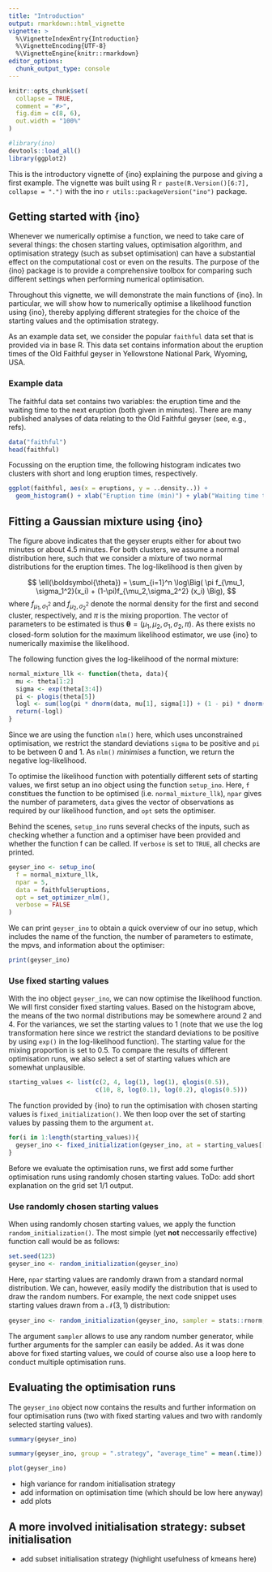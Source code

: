 ```yaml
---
title: "Introduction"
output: rmarkdown::html_vignette
vignette: >
  %\VignetteIndexEntry{Introduction}
  %\VignetteEncoding{UTF-8}
  %\VignetteEngine{knitr::rmarkdown}
editor_options: 
  chunk_output_type: console
---
```


```r
knitr::opts_chunk$set(
  collapse = TRUE,
  comment = "#>",
  fig.dim = c(8, 6),
  out.width = "100%"
)
```

```r
#library(ino)
devtools::load_all()
library(ggplot2)
```

This is the introductory vignette of {ino} explaining the purpose and giving a first example. The vignette was built using R `r paste(R.Version()[6:7], collapse = ".")` with the ino `r utils::packageVersion("ino")` package. 

## Getting started with {ino}

Whenever we numerically optimise a function, we need to take care of several things: the chosen starting values, optimisation algorithm, and optimisation strategy (such as subset optimisation) can have a substantial effect on the computational cost or even on the results. The purpose of the {ino} package is to provide a comprehensive toolbox for comparing such different settings when performing numerical optimisation. 

Throughout this vignette, we will demonstrate the main functions of {ino}. In particular, we will show how to numerically optimise a likelihood function using {ino}, thereby applying different strategies for the choice of the starting values and the optimisation strategy.

As an example data set, we consider the popular `faithful` data set that is provided via in base R. This data set contains information about the eruption times of the Old Faithful geyser in Yellowstone National Park, Wyoming, USA.


### Example data

The faithful data set contains two variables: the eruption time and the waiting time to the next eruption (both given in minutes). There are many published analyses of data relating to the Old Faithful geyser (see, e.g., refs).

```r
data("faithful")
head(faithful)
```

Focussing on the eruption time, the following histogram indicates two clusters with short and long eruption times, respectively.

```r
ggplot(faithful, aes(x = eruptions, y = ..density..)) + 
  geom_histogram() + xlab("Eruption time (min)") + ylab("Waiting time to next eruption (min)")
```

## Fitting a Gaussian mixture using {ino}


The figure above indicates that the geyser erupts either for about two minutes or about 4.5 minutes. For both clusters, we assume a normal distribution here, such that we consider a mixture of two normal distributions for the eruption times. The log-likelihood is then given by


$$
\ell(\boldsymbol{\theta}) = \sum_{i=1}^n \log\Big( \pi f_{\mu_1, \sigma_1^2}(x_i) + (1-\pi)f_{\mu_2,\sigma_2^2} (x_i) \Big),
$$
where $f_{\mu_1, \sigma_1^2}$ and $f_{\mu_2, \sigma_2^2}$ denote the normal density for the first and second cluster, respectively, and $\pi$ is the mixing proportion. The vector of parameters to be estimated is thus $\boldsymbol{\theta} = (\mu_1, \mu_2, \sigma_1, \sigma_2, \pi)$. As there exists no closed-form solution for the maximum likelihood estimator, we use {ino} to numerically maximise the likelihood.


The following function gives the log-likelihood of the normal mixture:

```r
normal_mixture_llk <- function(theta, data){
  mu <- theta[1:2]
  sigma <- exp(theta[3:4])
  pi <- plogis(theta[5])
  logl <- sum(log(pi * dnorm(data, mu[1], sigma[1]) + (1 - pi) * dnorm(data, mu[2], sigma[2])))
  return(-logl)
}
```

Since we are using the function `nlm()` here, which uses unconstrained optimisation, we restrict the standard deviations `sigma` to be positive and `pi` to be between 0 and 1. As `nlm()` *minimises* a function, we return the negative log-likelihood.

To optimise the likelihood function with potentially different sets of starting values, we first setup an ino object using the function `setup_ino`. Here, `f` constitues the function to be optimised (i.e. `normal_mixture_llk`), `npar` gives the number of parameters, `data` gives the vector of observations as required by our likelihood function, and `opt` sets the optimiser.

Behind the scenes, `setup_ino` runs several checks of the inputs, such as checking whether a function and a optimiser have been provided and whether the function f can be called. If `verbose` is set to `TRUE`, all checks are printed.

```r
geyser_ino <- setup_ino(
  f = normal_mixture_llk,
  npar = 5,
  data = faithful$eruptions,
  opt = set_optimizer_nlm(),
  verbose = FALSE
)
```

We can print `geyser_ino` to obtain a quick overview of our ino setup, which includes the name of the function, the number of parameters to estimate, the mpvs, and information about the optimiser:

```r
print(geyser_ino)
```


### Use fixed starting values

With the ino object `geyser_ino`, we can now optimise the likelihood function. We will first consider fixed starting values. Based on the histogram above, the means of the two normal distributions may be somewhere around 2 and 4. For the variances, we set the starting values to 1 (note that we use the log transformation here since we restrict the standard deviations to be positive by using `exp()` in the log-likelihood function). The starting value for the mixing proportion is set to 0.5.
To compare the results of different optimisation runs, we also select a set of starting values which are somewhat unplausible.

```r
starting_values <- list(c(2, 4, log(1), log(1), qlogis(0.5)), 
                        c(10, 8, log(0.1), log(0.2), qlogis(0.5)))
```

The function provided by {ino} to run the optimisation with chosen starting values is `fixed_initialization()`. We then loop over the set of starting values by passing them to the argument `at`.  

```r
for(i in 1:length(starting_values)){
  geyser_ino <- fixed_initialization(geyser_ino, at = starting_values[[i]])
}
```

Before we evaluate the optimisation runs, we first add some further optimisation runs using randomly chosen starting values. ToDo: add short explanation on the grid set 1/1 output.


### Use randomly chosen starting values

When using randomly chosen starting values, we apply the function `random_initialization()`. The most simple (yet __not__ neccessarily effective) function call would be as follows:

```r
set.seed(123)
geyser_ino <- random_initialization(geyser_ino)
```

Here, `npar` starting values are randomly drawn from a standard normal distribution. We can, however, easily modify the distribution that is used to draw the random numbers. For example, the next code snippet uses starting values drawn from a $\mathcal{N}(3, 1)$ distribution:

```r
geyser_ino <- random_initialization(geyser_ino, sampler = stats::rnorm, mean = 3, sd = 1)
```

The argument `sampler` allows to use any random number generator, while further arguments for the sampler can easily be added. As it was done above for fixed starting values, we could of course also use a loop here to conduct multiple optimisation runs.


## Evaluating the optimisation runs

The `geyser_ino` object now contains the results and further information on four optimisation runs (two with fixed starting values and two with randomly selected starting values).

```r
summary(geyser_ino)
```


```r
summary(geyser_ino, group = ".strategy", "average_time" = mean(.time))
```

```r
plot(geyser_ino)
```


* high variance for random initialisation strategy
* add information on optimisation time (which should be low here anyway)
* add plots

## A more involved initialisation strategy: subset initialisation


* add subset initialisation strategy (highlight usefulness of kmeans here)


